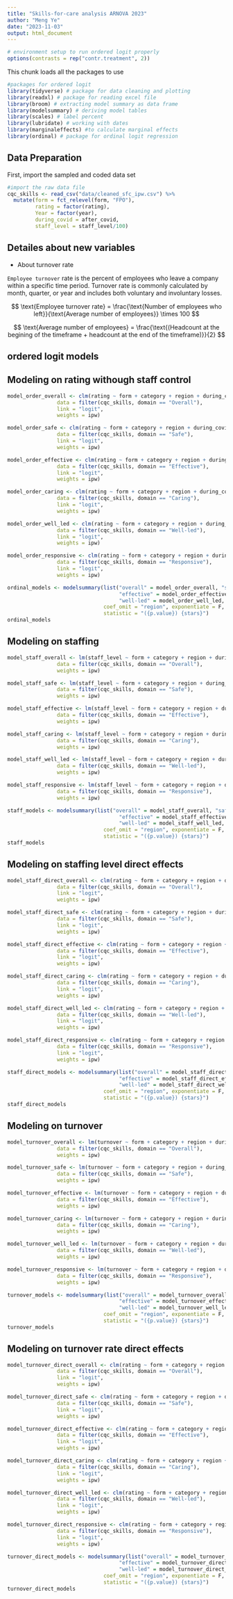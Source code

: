 ```yaml
---
title: "Skills-for-care analysis ARNOVA 2023"
author: "Meng Ye"
date: "2023-11-03"
output: html_document
---
```


```r
# environment setup to run ordered logit properly
options(contrasts = rep("contr.treatment", 2))
```


This chunk loads all the packages to use

```r
#packages for ordered logit
library(tidyverse) # package for data cleaning and plotting
library(readxl) # package for reading excel file
library(broom) # extracting model summary as data frame
library(modelsummary) # deriving model tables
library(scales) # label percent
library(lubridate) # working with dates
library(marginaleffects) #to calculate marginal effects
library(ordinal) # package for ordinal logit regression
```



## Data Preparation

First, import the sampled and coded data set

```r
#import the raw data file
cqc_skills <- read_csv("data/cleaned_sfc_ipw.csv") %>% 
  mutate(form = fct_relevel(form, "FPO"),
         rating = factor(rating),
         Year = factor(year),
         during_covid = after_covid,
         staff_level = staff_level/100)
```





## Detailes about new variables 


- About turnover rate


`Employee turnover` rate is the percent of employees who leave a company within a specific time period. Turnover rate is commonly calculated by month, quarter, or year and includes both voluntary and involuntary losses.


$$
\text{Employee turnover rate} = \frac{\text{Number of employees who left}}{\text{Average number of employees}} \times 100
$$



$$
\text{Average number of employees} = \frac{\text{(Headcount at the begining of the timeframe + headcount at the end of the timeframe)}}{2}
$$




## ordered logit models 

## Modeling on rating withough staff control

```r
model_order_overall <- clm(rating ~ form + category + region + during_covid + utility,
                data = filter(cqc_skills, domain == "Overall"),
                link = "logit",
                weights = ipw)

model_order_safe <- clm(rating ~ form + category + region + during_covid + utility,
                data = filter(cqc_skills, domain == "Safe"),
                link = "logit",
                weights = ipw)

model_order_effective <- clm(rating ~ form + category + region + during_covid + utility,
                data = filter(cqc_skills, domain == "Effective"),
                link = "logit",
                weights = ipw)

model_order_caring <- clm(rating ~ form + category + region + during_covid + utility,
                data = filter(cqc_skills, domain == "Caring"),
                link = "logit",
                weights = ipw)

model_order_well_led <- clm(rating ~ form + category + region + during_covid + utility,
                data = filter(cqc_skills, domain == "Well-led"),
                link = "logit",
                weights = ipw)

model_order_responsive <- clm(rating ~ form + category + region + during_covid + utility,
                data = filter(cqc_skills, domain == "Responsive"),
                link = "logit",
                weights = ipw)
```




```r
ordinal_models <- modelsummary(list("overall" = model_order_overall, "safe" = model_order_safe, 
                                    "effective" = model_order_effective, "caring"= model_order_caring, 
                                    "well-led" = model_order_well_led, "responsive" = model_order_responsive),
                               coef_omit = "region", exponentiate = F,
                               statistic = "({p.value}) {stars}")
ordinal_models
```






## Modeling on staffing

```r
model_staff_overall <- lm(staff_level ~ form + category + region + during_covid + utility,
                data = filter(cqc_skills, domain == "Overall"),
                weights = ipw)

model_staff_safe <- lm(staff_level ~ form + category + region + during_covid + utility,
                data = filter(cqc_skills, domain == "Safe"),
                weights = ipw)

model_staff_effective <- lm(staff_level ~ form + category + region + during_covid + utility,
                data = filter(cqc_skills, domain == "Effective"),
                weights = ipw)

model_staff_caring <- lm(staff_level ~ form + category + region + during_covid + utility,
                data = filter(cqc_skills, domain == "Caring"),
                weights = ipw)

model_staff_well_led <- lm(staff_level ~ form + category + region + during_covid + utility,
                data = filter(cqc_skills, domain == "Well-led"),
                weights = ipw)

model_staff_responsive <- lm(staff_level ~ form + category + region + during_covid + utility,
                data = filter(cqc_skills, domain == "Responsive"),
                weights = ipw)
```


```r
staff_models <- modelsummary(list("overall" = model_staff_overall, "safe" = model_staff_safe, 
                                    "effective" = model_staff_effective, "caring"= model_staff_caring, 
                                    "well-led" = model_staff_well_led, "responsive" = model_staff_responsive),
                               coef_omit = "region", exponentiate = F,
                               statistic = "({p.value}) {stars}")
staff_models
```

## Modeling on staffing level direct effects

```r
model_staff_direct_overall <- clm(rating ~ form + category + region + during_covid + utility + staff_level,
                data = filter(cqc_skills, domain == "Overall"),
                link = "logit",
                weights = ipw)

model_staff_direct_safe <- clm(rating ~ form + category + region + during_covid + utility + staff_level,
                data = filter(cqc_skills, domain == "Safe"),
                link = "logit",
                weights = ipw)

model_staff_direct_effective <- clm(rating ~ form + category + region + during_covid + utility + staff_level,
                data = filter(cqc_skills, domain == "Effective"),
                link = "logit",
                weights = ipw)

model_staff_direct_caring <- clm(rating ~ form + category + region + during_covid + utility + staff_level,
                data = filter(cqc_skills, domain == "Caring"),
                link = "logit",
                weights = ipw)

model_staff_direct_well_led <- clm(rating ~ form + category + region + during_covid + utility + staff_level,
                data = filter(cqc_skills, domain == "Well-led"),
                link = "logit",
                weights = ipw)

model_staff_direct_responsive <- clm(rating ~ form + category + region + during_covid + utility + staff_level,
                data = filter(cqc_skills, domain == "Responsive"),
                link = "logit",
                weights = ipw)
```




```r
staff_direct_models <- modelsummary(list("overall" = model_staff_direct_overall, "safe" = model_staff_direct_safe, 
                                    "effective" = model_staff_direct_effective, "caring"= model_staff_direct_caring, 
                                    "well-led" = model_staff_direct_well_led, "responsive" = model_staff_direct_responsive),
                               coef_omit = "region", exponentiate = F,
                               statistic = "({p.value}) {stars}")
staff_direct_models
```





## Modeling on turnover

```r
model_turnover_overall <- lm(turnover ~ form + category + region + during_covid + utility,
                data = filter(cqc_skills, domain == "Overall"),
                weights = ipw)

model_turnover_safe <- lm(turnover ~ form + category + region + during_covid + utility,
                data = filter(cqc_skills, domain == "Safe"),
                weights = ipw)

model_turnover_effective <- lm(turnover ~ form + category + region + during_covid + utility,
                data = filter(cqc_skills, domain == "Effective"),
                weights = ipw)

model_turnover_caring <- lm(turnover ~ form + category + region + during_covid + utility,
                data = filter(cqc_skills, domain == "Caring"),
                weights = ipw)

model_turnover_well_led <- lm(turnover ~ form + category + region + during_covid + utility,
                data = filter(cqc_skills, domain == "Well-led"),
                weights = ipw)

model_turnover_responsive <- lm(turnover ~ form + category + region + during_covid + utility,
                data = filter(cqc_skills, domain == "Responsive"),
                weights = ipw)
```


```r
turnover_models <- modelsummary(list("overall" = model_turnover_overall, "safe" = model_turnover_safe, 
                                    "effective" = model_turnover_effective, "caring"= model_turnover_caring, 
                                    "well-led" = model_turnover_well_led, "responsive" = model_turnover_responsive),
                               coef_omit = "region", exponentiate = F,
                               statistic = "({p.value}) {stars}")
turnover_models
```

## Modeling on turnover rate direct effects

```r
model_turnover_direct_overall <- clm(rating ~ form + category + region + during_covid + utility + turnover,
                data = filter(cqc_skills, domain == "Overall"),
                link = "logit",
                weights = ipw)

model_turnover_direct_safe <- clm(rating ~ form + category + region + during_covid + utility + turnover,
                data = filter(cqc_skills, domain == "Safe"),
                link = "logit",
                weights = ipw)

model_turnover_direct_effective <- clm(rating ~ form + category + region + during_covid + utility + turnover,
                data = filter(cqc_skills, domain == "Effective"),
                link = "logit",
                weights = ipw)

model_turnover_direct_caring <- clm(rating ~ form + category + region + during_covid + utility + turnover,
                data = filter(cqc_skills, domain == "Caring"),
                link = "logit",
                weights = ipw)

model_turnover_direct_well_led <- clm(rating ~ form + category + region + during_covid + utility + turnover,
                data = filter(cqc_skills, domain == "Well-led"),
                link = "logit",
                weights = ipw)

model_turnover_direct_responsive <- clm(rating ~ form + category + region + during_covid + utility + turnover,
                data = filter(cqc_skills, domain == "Responsive"),
                link = "logit",
                weights = ipw)
```




```r
turnover_direct_models <- modelsummary(list("overall" = model_turnover_direct_overall, "safe" = model_turnover_direct_safe, 
                                    "effective" = model_turnover_direct_effective, "caring"= model_turnover_direct_caring, 
                                    "well-led" = model_turnover_direct_well_led, "responsive" = model_turnover_direct_responsive),
                               coef_omit = "region", exponentiate = F,
                               statistic = "({p.value}) {stars}")
turnover_direct_models

```







